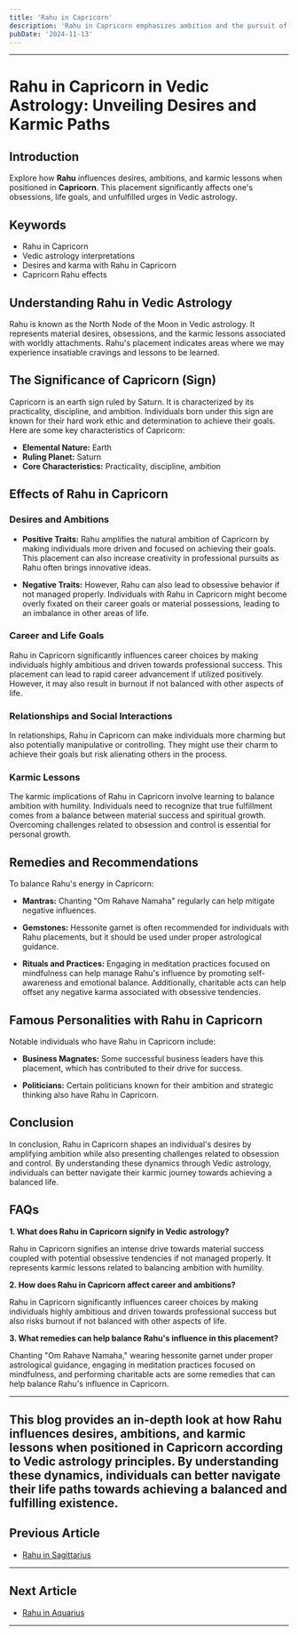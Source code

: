 ```yaml
---
title: 'Rahu in Capricorn'
description: 'Rahu in Capricorn emphasizes ambition and the pursuit of status. Individuals are disciplined, focused on career advancement, but should be wary of unethical practices or excessive materialism.'
pubDate: '2024-11-13'
---
```


---

# Rahu in Capricorn in Vedic Astrology: Unveiling Desires and Karmic Paths

## Introduction

Explore how **Rahu** influences desires, ambitions, and karmic lessons when positioned in **Capricorn**. This placement significantly affects one's obsessions, life goals, and unfulfilled urges in Vedic astrology.

## Keywords

- Rahu in Capricorn
- Vedic astrology interpretations
- Desires and karma with Rahu in Capricorn
- Capricorn Rahu effects

## Understanding Rahu in Vedic Astrology

Rahu is known as the North Node of the Moon in Vedic astrology. It represents material desires, obsessions, and the karmic lessons associated with worldly attachments. Rahu's placement indicates areas where we may experience insatiable cravings and lessons to be learned.

## The Significance of Capricorn (Sign)

Capricorn is an earth sign ruled by Saturn. It is characterized by its practicality, discipline, and ambition. Individuals born under this sign are known for their hard work ethic and determination to achieve their goals. Here are some key characteristics of Capricorn:

- **Elemental Nature:** Earth
- **Ruling Planet:** Saturn
- **Core Characteristics:** Practicality, discipline, ambition

## Effects of Rahu in Capricorn

### Desires and Ambitions

- **Positive Traits:** Rahu amplifies the natural ambition of Capricorn by making individuals more driven and focused on achieving their goals. This placement can also increase creativity in professional pursuits as Rahu often brings innovative ideas.
  
- **Negative Traits:** However, Rahu can also lead to obsessive behavior if not managed properly. Individuals with Rahu in Capricorn might become overly fixated on their career goals or material possessions, leading to an imbalance in other areas of life.

### Career and Life Goals

Rahu in Capricorn significantly influences career choices by making individuals highly ambitious and driven towards professional success. This placement can lead to rapid career advancement if utilized positively. However, it may also result in burnout if not balanced with other aspects of life.

### Relationships and Social Interactions

In relationships, Rahu in Capricorn can make individuals more charming but also potentially manipulative or controlling. They might use their charm to achieve their goals but risk alienating others in the process.

### Karmic Lessons

The karmic implications of Rahu in Capricorn involve learning to balance ambition with humility. Individuals need to recognize that true fulfillment comes from a balance between material success and spiritual growth. Overcoming challenges related to obsession and control is essential for personal growth.

## Remedies and Recommendations

To balance Rahu's energy in Capricorn:

- **Mantras:** Chanting "Om Rahave Namaha" regularly can help mitigate negative influences.
  
- **Gemstones:** Hessonite garnet is often recommended for individuals with Rahu placements, but it should be used under proper astrological guidance.
  
- **Rituals and Practices:** Engaging in meditation practices focused on mindfulness can help manage Rahu's influence by promoting self-awareness and emotional balance. Additionally, charitable acts can help offset any negative karma associated with obsessive tendencies.

## Famous Personalities with Rahu in Capricorn

Notable individuals who have Rahu in Capricorn include:

- **Business Magnates:** Some successful business leaders have this placement, which has contributed to their drive for success.
  
- **Politicians:** Certain politicians known for their ambition and strategic thinking also have Rahu in Capricorn.

## Conclusion

In conclusion, Rahu in Capricorn shapes an individual's desires by amplifying ambition while also presenting challenges related to obsession and control. By understanding these dynamics through Vedic astrology, individuals can better navigate their karmic journey towards achieving a balanced life.

## FAQs

**1. What does Rahu in Capricorn signify in Vedic astrology?**

Rahu in Capricorn signifies an intense drive towards material success coupled with potential obsessive tendencies if not managed properly. It represents karmic lessons related to balancing ambition with humility.

**2. How does Rahu in Capricorn affect career and ambitions?**

Rahu in Capricorn significantly influences career choices by making individuals highly ambitious and driven towards professional success but also risks burnout if not balanced with other aspects of life.

**3. What remedies can help balance Rahu's influence in this placement?**

Chanting "Om Rahave Namaha," wearing hessonite garnet under proper astrological guidance, engaging in meditation practices focused on mindfulness, and performing charitable acts are some remedies that can help balance Rahu's influence in Capricorn.

---

This blog provides an in-depth look at how Rahu influences desires, ambitions, and karmic lessons when positioned in Capricorn according to Vedic astrology principles. By understanding these dynamics, individuals can better navigate their life paths towards achieving a balanced and fulfilling existence.
---

## Previous Article
- [Rahu in Sagittarius](/blogs-md/0808_Rahu_in_Rashi/080809_Rahu_in_Sagittarius.mdx)

---

## Next Article
- [Rahu in Aquarius](/blogs-md/0808_Rahu_in_Rashi/080811_Rahu_in_Aquarius.mdx)

---
